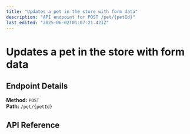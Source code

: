 ```yaml
---
title: "Updates a pet in the store with form data"
description: "API endpoint for POST /pet/{petId}"
last_edited: "2025-06-02T01:07:21.421Z"
---
```


# Updates a pet in the store with form data



## Endpoint Details

**Method:** `POST`  
**Path:** `/pet/{petId}`

## API Reference

<apiReference schemaFile="Swagger-Petstore.json|POST:/pet/{petId}" />
